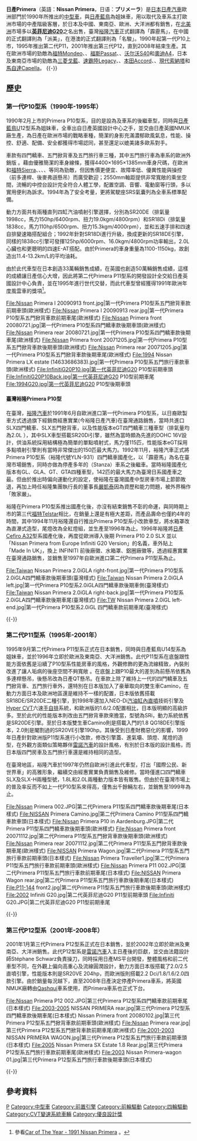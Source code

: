 {{Infobox Automobile
|name          = 日產Primera
|aka           = [[英菲尼迪G|英菲尼迪G20]]（[[北美|北美]]）<br>裕隆日產霹靂馬（[[臺灣|臺灣]]）<br>日產派美（[[中國|中國]]）<br>日產名駿（[[香港|香港]]/[[澳門|澳門]]）
|image         = [[File:Nissan_Primera_2.0_2006_(10616964553).jpg|300px]]
|manufacturer  = [[日產汽車|日產汽車]]
|class         = [[中型車|中型車]]
|production    = 1990年-2008年
|assembly      =  {{UK}}[[巽德蘭|巽德蘭]] ([[英國日產汽車|NMUK]])
|layout        = 
|body_style    = 四門[[轎車|轎車]]<br />五門[[掀背車|掀背車]]<br />五門[[旅行車|旅行車]]
|predecessor   = 
|successor=[[日產Sylphy|日產Sylphy]]
|related= {{link-en|日產Stanza|Nissan Stanza}}<br>{{link-en|日產Auster|Nissan Auster#U12 series (1990–92)}}
}}

'''日產Primera'''（英語：'''Nissan Primera'''，日语：'''プリメーラ'''）是[[日本|日本]][[日產汽車|日產汽車]]歐洲部門於1990年所推出的[[中型車|中型車]]，與[[日產藍鳥|日產藍鳥]]為姐妹車，用以取代{{link-en|日產Stanza|Nissan Stanza}}及{{link-en|Auster|Nissan Auster}}車系主打歐洲市場的中產階級客層，於日本及中國、東南亞、歐洲、大洋洲都有銷售，在[[北美洲|北美洲]]市場多以'''[[英菲尼迪G|英菲尼迪G20]]'''之名出售，臺灣[[裕隆汽車|裕隆汽車]]正式翻譯為「霹靂馬」，在中國的正式翻譯則為「派美」，在港澳的正式翻譯則為「名駿」。1990年起第一代P10上市，1995年推出第二代P11，2001年推出第三代P12，直到2008年結束生產。其在歐洲市場的勁敵為[[福特Mondeo|福特Mondeo]]、{{link-en|歐寶Vectra|Opel Vectra}}、[[福斯Passat|福斯Passat]]、{{link-en|雷諾Laguna|Renault Laguna}}、[[沃尔沃S40|沃尔沃S40]]和[[奧迪A4|奧迪A4]]，日本及東南亞市場的勁敵為[[三菱戈藍|三菱戈藍]]、[[速霸陸Legacy|速霸陸Legacy]]、{{link-en|豐田Corona|Toyota Corona}}、[[本田Accord|本田Accord]]、{{link-en|大宇Espero|Daewoo Espero}}、[[现代索纳塔|現代索納塔]]和[[馬自達626|馬自達Capella]]。
{{-}}
==歷史==
===第一代P10型系（1990年-1995年）===
{{Infobox automobile
| name         = 日產Primera（第一代P10型系）
| aka          = [[英菲尼迪G|英菲尼迪G20]] P10（[[北美|北美]]）<br>裕隆日產霹靂馬931（[[臺灣|臺灣]]）<br>日產派美P10（[[中國|中國]]）<br>日產名駿P10（[[香港|香港]]/[[澳門|澳門]]）
| image        = File:Nissan Primera 1990.jpg
| production   = 1990年2月 - 1995年9月
| assembly     = {{UK}}[[巽德蘭|巽德蘭]] ([[英國日產汽車|NMUK]])<br>{{JAP}}[[横須賀市|横須賀市]]<br>{{ROC}}[[苗栗縣|苗栗縣]][[三義鄉_(台灣)|三義鄉]]
| body_style   = 四門[[轎車|轎車]]<br />五門[[掀背車|掀背車]]<br />五門[[旅行車|旅行車]]
| platform     = 
| layout       = FF/4WD
| engine       = SR18Di型 1.8L 直4 DOHC<br />SR18DE型1.8L 直4 DOHC<br />SR20DE型 2.0L 直4 DOHC
| transmission = 四速自排/五速手排
| wheelbase    = {{convert|2704|mm|in|1|abbr=on}}
| length       = {{convert|4481|mm|in|1|abbr=on}} (四門轎車, 五門掀背車)<br />{{convert|4631|mm|in|1|abbr=on}} (五門旅行車)
| width        = {{convert|1747|mm|in|1|abbr=on}} (四門轎車, 五門掀背車)<br />{{convert|1745|mm|in|1|abbr=on}} (五門旅行車)
| height       = {{convert|1372|mm|in|1|abbr=on}} (四門轎車, 五門掀背車)<br />{{convert|1391|mm|in|1|abbr=on}} (五門旅行車)
| weight       =
| related      = 
| rivals       = 
| designer     = 前澤義雄 (1988)
}}

1990年2月上市的Primera P10型系，目的是設為{{link-en|日產Stanza|Nissan Stanza}}及{{link-en|Auster|Nissan Auster}}車系的後繼車型，同時與[[日產藍鳥|日產藍鳥]]U12型系為姐妹車，全車出自日產英國設計中心之手，並交由日產英國NMUK廠生產，為日產在歐洲市場的戰略車種，簡潔的身影充滿濃郁歐風氣息，性能、操控、舒適、配備、安全都獲得市場認同，甚至還足以媲美諸多歐系對手。

車款有四門轎車、五門掀背車及五門旅行車三種，其中五門旅行車為{{link-en|日产Avenir|Nissan Avenir|Avenir}}車系的歐洲外銷版 。藉由優雅簡潔的車身線條，獲得4400×1695×1385mm車身尺碼，在歐洲和[[福特Sierra|福特Sierra]]、{{link-en|寶獅405|Peugeot 405}}、{{link-en|雪鐵龍BX|Citroën BX}}、{{link-en|雷諾21|Renault 21}}、{{link-en|沃尔沃440/460|Volvo 440/460}}等同為勁敵，但因售價更便宜、故障率低、優異性能與操控（前多連桿、後麥弗遜懸吊）而廣受歡迎；2550mm軸距提供非常寬敞的乘坐空間，流暢的中控台設計完全符合人體工學，配置空調、音響、電動窗等行頭，多以實用便利為訴求。1994年為了安全考量，更將駕駛座SRS氣囊列為全車系標準配備。

動力方面共有兩種直列四缸汽油噴射引擎選擇，分別為SR20DE（排氣量1998cc，馬力150hp/6400rpm、扭力19.0kgm/4800rpm）和SR18Di（排氣量1838cc，馬力110hp/6500rpm、扭力15.3kgm/4000rpm），並和五速手排和四速自排變速箱搭配組合；1992年針對SR18Di進行升級，換成更新的SR18DE引擎，同樣的1838cc引擎可發揮125hp/6000rpm、16.0kgm/4800rpm功率輸出，2.0L心臟也和更聰明的四速E-AT搭配。由於Primera的車身重量為1100-1150kg，故創造出11.4-13.2km/L的平均油耗。

由於此代車型在日本創造33萬輛銷售成績，在英國也創造50萬輛銷售成績，這樣的成績讓日產信心大增，因此將第二代Primera P11型系的開發設計全交給日產英國設計中心負責，並在1995年進行世代交替，而此代車型曾經獲得1991年歐洲年度風雲車的獎項<ref>參看[http://www.caroftheyear.org/previous-winners/1991_1/coty Car of The Year - 1991 Nissan Primera] {{webarchive|url=https://web.archive.org/web/20150402184209/http://www.caroftheyear.org/previous-winners/1991_1/coty |date=2015-04-02 }}。</ref>。

<gallery widths="200px" heights="150px">
File:Nissan Primera I 20090913 front.jpg|第一代Primera P10型系五門掀背車款前期車頭(歐洲樣式)
File:Nissan Primera I 20090913 rear.jpg|第一代Primera P10型系五門掀背車款前期車尾(歐洲樣式)
File:Nissan Primera front 20080721.jpg|第一代Primera P10型系四門轎車款後期車頭(歐洲樣式)
File:Nissan Primera rear 20080721.jpg|第一代Primera P10型系四門轎車款後期車尾(歐洲樣式)
File:Nissan Primera front 20071205.jpg|第一代Primera P10型系五門掀背車款後期車頭(歐洲樣式)
File:Nissan Primera rear 20071205.jpg|第一代Primera P10型系五門掀背車款後期車尾(歐洲樣式)
File:1994 Nissan Primera LX estate (14633686383).jpg|第一代Primera P10型系五門旅行車款車頭(歐洲樣式)
File:InfinitiG20P10.jpg|第一代英菲尼迪G20 P10型前期車頭
File:InfinitiG20P10Back.jpg|第一代英菲尼迪G20 P10型前期車尾
File:1994G20.jpg|第一代英菲尼迪G20 P10型後期車頭
</gallery>

====臺灣裕隆Primera P10型====

在臺灣，[[裕隆汽車|裕隆汽車]]於1991年6月自歐洲進口第一代Primera P10型系，以日裔歐製車方式透過旗下經銷商經惠實業(今裕隆日產汽車)在臺灣通路銷售，當時共進口SLX四門轎車、SLX五門掀背車，以及性能版本eGT四門轎車三種車型（排氣量均為2.0L ），其中SLX車型搭載SR20Di引擎，雖然為當時頗為先進的DOHC 16V設計，供油系統採用結構極為簡單的單點噴射式，馬力僅115匹，性能版本eGT採用多點噴射引擎則有當時非常傑出的150匹最大馬力。1992年11月，裕隆汽車正式將Primera P10型系（裕隆代號YLN-931）四門轎車國產化，以「霹靂馬」為名在臺灣市場銷售，同時亦做為停產多年的{{link-en|快得利|Nissan Stanza}}（Stanza）車系之後繼車。當時裕隆國產化版本有GL、GLA、GT、GTA四種車型，142匹的最大馬力為臺灣日系國產車之最。但由於推出時偏向運動化的設定，使裕隆在臺灣國產中型房車市場上節節敗退，再加上時任裕隆集團執行長的董事長[[嚴凱泰|嚴凱泰]]因為資歷和能力問題，被外界稱作「敗家嚴」。

裕隆在Primera P10型系推出國產化後，亦沒有結束銷售不彰的命運，與同時期上市的第三代[[福特Telstar|福特Telstar]]相比，在銷量上還是有極大差距，而產品壽命也僅約4年的時間，其中1994年11月裕隆還自行推出Primera P10型系小改款車型，將水箱罩改為直瀑式造型，尾燈改為全紅燈組，並生產至1996年為止。1996年裕隆將[[日產風度|日產Cefiro A32]]型系國產化後，再度從歐洲導入後期 Primera P10 2.0 SLX 並以「Nissan Primera from Europe Infiniti G20 Version」的名義，車外貼上「Made In UK」，換上 INFINITI 前後廠徽、水箱罩、鋁圈廠徽等，透過經惠實業在臺灣通路銷售，並銷售至1997年自歐洲進口第二代Primera P11型系為止。 

<gallery widths="200px" heights="150px">
File:Taiwan Nissan Primera 2.0iGLA right-front.jpg|第一代Primera P10型系2.0iGLA四門轎車款後期車頭(臺灣樣式)
File:Taiwan Nissan Primera 2.0iGLA left.jpg|第一代Primera P10型系2.0iGLA四門轎車款後期車側(臺灣樣式)
File:Taiwan Nissan Primera 2.0iGLA right-back.jpg|第一代Primera P10型系2.0iGLA四門轎車款後期車尾(臺灣樣式)
File:TW Nissan Primera 2.0iGL left-end.jpg|第一代Primera P10型系2.0iGL 四門轎車款前期車尾(臺灣樣式)
</gallery>

{{-}}

===第二代P11型系（1995年-2001年）===
{{Infobox automobile
| name         = 日產Primera（第二代P11型系）
| aka          = 日產Camino<br>[[英菲尼迪G|英菲尼迪G20]] P11（[[北美|北美]]）<br>日產派美P11（[[中國|中國]]）<br>日產名駿P11（[[香港|香港]]/[[澳門|澳門]]）
| image        = File:Nissan Primera 003.JPG
| production   = 1995–2002
| assembly     = {{UK}}[[巽德蘭|巽德蘭]] ([[英國日產汽車|NMUK]])
| body_style   = 四門[[轎車|轎車]]<br />五門[[掀背車|掀背車]]<br />五門[[旅行車|旅行車]]
| platform     = 
| layout       = FF/4WD
| engine       = SR18DE型 1.8L 直4 DOHC<br />SR20DE型 2.0L 直4 DOHC<br />SR20VE型 2.0L 直4 DOHC<br />QG18DD型 1.8L 直4 DOHC<br />QG18DE型 1.8L 直4 DOHC
| transmission = 四速[[自排|自排]]<br />五速[[手排|手排]]<br />六速[[半自動變速器|手自排]]（[[無段自動變速器|Hyper CVT]]）
| wheelbase    = {{convert|2704|mm|in|1|abbr=on}}
| length       = {{convert|4481|mm|in|1|abbr=on}} (四門轎車, 五門掀背車)<br />{{convert|4631|mm|in|1|abbr=on}} (五門旅行車)
| width        = {{convert|1747|mm|in|1|abbr=on}} (四門轎車, 五門掀背車)<br />{{convert|1745|mm|in|1|abbr=on}} (五門旅行車)
| height       = {{convert|1372|mm|in|1|abbr=on}} (四門轎車, 五門掀背車)<br />{{convert|1391|mm|in|1|abbr=on}} (五門旅行車)
| weight       =
| related      = 
| rivals       = 
| designer     = Shinji Sasaki (1992)
}}

1995年9月第二代Primera P11型系正式在日本銷售，同時與日產藍鳥U14型系為姐妹車，並於1996年立即於歐洲及東南亞、大洋洲銷售。此代P11型系在底盤跟性能方面依舊是沿續了P10型系性能房車的風格，外觀修飾的更為流線精致，內裝則改進了讓人垢病的後座空間不夠寬敞 。在底盤上跟P10最大的差別為前懸吊依舊為多連桿懸吊，後懸吊改為日產QT懸吊。在車款上除了維持上一代的四門轎車及五門掀背車、五門旅行車外，還特別在日本版加入了豪華取向的雙生車Camino，在動力方面日本及歐洲地區還是維持不一樣的配置，日本版依舊搭載SR18DE/SR20DE二種引擎，到1998年還加入NEO-Di[[汽油缸內直噴|汽油缸內直噴]]技術引擎及[[無段自動變速器|Hyper CVT]]六速[[半自動變速器|手自排]]系統，和歐洲版的1.6/2.0配置相比，日本版明顯的高級許多。至於此代的性能版本則改由五門掀背車款來擔當，型號為SRi，動力系統依舊是SR20DE引擎。至於日本版雙生車Camino則是搭載入門的1.8 QG18DE引擎版本，2.0則是閹割過的SR20VE引擎190hp。其後受到日產財務惡化的影響，1999年日產針對歐洲版P11型系進行小改款，修改引擎蓋、進氣壩、頭燈、尾燈的造型，在外觀方面類似策略夥伴[[雷諾汽車|雷諾汽車]]的設計風格，有別於日本版的設計風格，而日本版四門房車及五門旅行車還是維持相同的造型。

在臺灣地區，裕隆汽車於1997年仍然自歐洲引進此代車型，打出「國際公民、新世界車」的高雅形象，繼續交由經惠實業負責銷售及維修。當時僅進口四門轎車SLX及SLX-H兩種型號，1.8L和2.0L兩種動力版本皆有販售。但由於在臺灣市場上的普及率反而不如上一代P10型系來得高，僅售出千餘輛左右，並銷售至1999年為止。

<gallery widths="200px" heights="150px">
File:Nissan Primera 002.JPG|第二代Primera P11型系四門轎車款後期車尾(日本樣式)
File:NISSAN Primera Camino.jpg|第二代Primera Camino P11型系四門轎車款車頭(日本樣式)
File:Nissan Primera P10 in Aardenburg.JPG|第二代Primera P11型系四門轎車款後期車頭(歐洲樣式)
File:Nissan Primera front 20071112.jpg|第二代Primera P11型系五門掀背車款後期車頭(歐洲樣式)
File:Nissan Primera rear 20071112.jpg|第二代Primera P11型系五門掀背車款後期車尾(歐洲樣式)
File:NISSAN Primera Wagon.jpg|第二代Primera P11型系五門旅行車款前期車頭(日本樣式)
File:Nissan Primera Traveller1.jpg|第二代Primera P11型系五門旅行車款前期車頭(歐洲樣式)
File:Nissan Primera P11 002.JPG|第二代Primera P11型系五門旅行車款前期車尾(日本樣式)
File:NISSAN Primera Wagon rear.jpg|第二代Primera P11型系五門旅行車款後期車尾(日本樣式)
File:P11-144 front2.jpg|第二代Primera P11型系五門旅行車款後期車頭(歐洲樣式)
File:2002 Infiniti G20.jpg|第二代英菲尼迪G20 P11型前期車頭
File:Infiniti G20.JPG|第二代英菲尼迪G20 P11型前期車尾
</gallery>


{{-}}

===第三代P12型系（2001年-2008年） ===
{{Infobox automobile
| name         = 日產Primera（第三代P12型系）
|aka           = 日產派美P12（[[中國|中國]]）<br>日產名駿P12（[[香港|香港]]/[[澳門|澳門]]）
| image        = Nissan Primera Sedan 2001.jpg
| production   = 2001–2008
| assembly     = {{UK}}[[巽德蘭|巽德蘭]]
| body_style   = 四門[[轎車|轎車]]<br />五門[[掀背車|掀背車]]<br />五門[[旅行車|旅行車]]
| platform = 日產MS平台
| layout       = FF/4WD
| engine       = QR20DE型 2.0L 直4 DOHC<br />QR25DD型 2.5L 直4 DOHC<br />SR20VE型 2.0L 直4 DOHC<br />QG18DE型 1.8L 直4 DOHC
| transmission = 四速[[自排|自排]]<br />五速[[手排|手排]]<br />六速[[半自動變速器|手自排]]（[[無段自動變速器|Hyper CVT]]）
| wheelbase    = {{convert|2704|mm|in|1|abbr=on}}
| length       = {{convert|4481|mm|in|1|abbr=on}} (四門轎車, 五門掀背車)<br />{{convert|4631|mm|in|1|abbr=on}} (五門旅行車)
| width        = {{convert|1747|mm|in|1|abbr=on}} (四門轎車, 五門掀背車)<br />{{convert|1745|mm|in|1|abbr=on}} (五門旅行車)
| height       = {{convert|1372|mm|in|1|abbr=on}} (四門轎車, 五門掀背車)<br />{{convert|1391|mm|in|1|abbr=on}} (五門旅行車)
| weight       =
| related      = 
| rivals       = 
| designer     = Stéphane Schwarz (1999)
}}

2001年1月第三代Primera P12型系正式在日本銷售，並於2002年立即於歐洲及東南亞、大洋洲銷售。此代P12型系是[[雷諾汽車|雷諾汽車]]入主日產後的巨獻，並交由法籍設計師Stéphane Schwarz負責操刀，同時採用日產MS平台開發，整體風格和前二代車型不同，在外觀上偏向高重心及流線圓潤設計，動力方面日本版搭載了2.0/2.5直噴引擎，性能版本則是SR20VE 204hp，而歐洲版則搭載2.2 Dci/1.8/1.6/2.0四款引擎。由於銷量每況越下，直至2008年日產決定停產Primera車系，將英國NMUK廠轉由[[日產逍客|Qashqui]]車系使用，而Primera車系也正式下台。

<gallery widths="200px" heights="150px">
File:Nissan Primera P12 002.JPG|第三代Primera P12型系四門轎車款前期車尾(日本樣式)
File:2003-2005 NISSAN PRIMERA rear.jpg|第三代Primera P12型系四門轎車款後期車尾(日本樣式)
Nissan Primera front 20080102.jpg|第三代Primera P12型系五門掀背車款前期車頭(歐洲樣式)
File:Nissan Primera rear.jpg|第三代Primera P12型系五門掀背車款前期車尾(歐洲樣式)
File:2001-2003 NISSAN PRIMERA WAGON.jpg|第三代Primera P12型系五門旅行車款前期車頭(日本樣式)
File:2005 Nissan Primera SX Estate 1.8 Rear.jpg|第三代Primera P12型系五門旅行車款前期車尾(歐洲樣式)
File:2003 Nissan Primera-wagon 01.jpg|第三代Primera P12型系五門旅行車款後期車頭(日本樣式)
</gallery>

{{-}}

== 參考資料 ==
{{Reflist}}


[[Category:日產車款|P]]
[[Category:中型車|Category:中型車]]
[[Category:前置引擎|Category:前置引擎]]
[[Category:前輪驅動|Category:前輪驅動]]
[[Category:四輪驅動|Category:四輪驅動]]
[[Category:CVT變速系統車輛|Category:CVT變速系統車輛]]
[[Category:優良設計獎|Category:優良設計獎]]